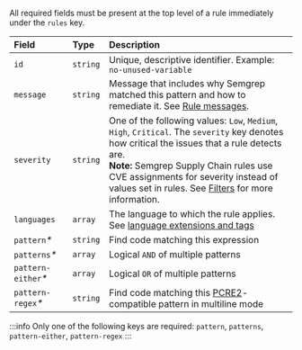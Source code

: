 All required fields must be present at the top level of a rule immediately under the `rules` key.

|     Field     |   Type   | Description |
| :------------ | :------- | :---------- |
| `id`          | `string` | Unique, descriptive identifier. Example: `no-unused-variable`        |
| `message`     | `string` | Message that includes why Semgrep matched this pattern and how to remediate it. See [Rule messages](/contributing/contributing-to-semgrep-rules-repository/#rule-messages). |
| `severity`    | `string` | One of the following values: `Low`, `Medium`, `High`, `Critical`. The `severity` key denotes how critical the issues that a rule detects are. <br /><b>Note:</b> Semgrep Supply Chain rules use CVE assignments for severity instead of values set in rules. See [Filters](/semgrep-supply-chain/view-export/#filter-findings) for more information. |
| `languages`   | `array`  | The language to which the rule applies. See [language extensions and tags](/writing-rules/rule-syntax/#language-extensions-and-languages-key-values) |
| `pattern`_\*_     | `string` | Find code matching this expression |
| `patterns`_\*_   | `array`  | Logical `AND` of multiple patterns |
| `pattern-either`_\*_ | `array`  | Logical `OR` of multiple patterns |
| `pattern-regex`_\*_   | `string` | Find code matching this [PCRE2](https://www.pcre.org/current/doc/html/pcre2pattern.html)-compatible pattern in multiline mode |

:::info
Only one of the following keys are required: `pattern`, `patterns`, `pattern-either`, `pattern-regex`
:::
